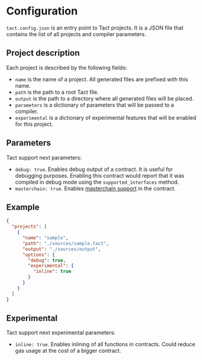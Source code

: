 # Configuration

`tact.config.json` is an entry point to Tact projects. It is a JSON file that contains the list of all projects and compiler parameters.

## Project description

Each project is described by the following fields:

- `name` is the name of a project. All generated files are prefixed with this name.
- `path` is the path to a root Tact file.
- `output` is the path to a directory where all generated files will be placed.
- `parameters` is a dictionary of parameters that will be passed to a compiler.
- `experimental` is a dictionary of experimental features that will be enabled for this project.

## Parameters

Tact support next parameters:

- `debug: true`. Enables debug output of a contract. It is useful for debugging purposes. Enabling this contract would report that it was compiled in debug mode using the `supported_interfaces` method.
- `masterchain: true`. Enables [masterchain support](/language/guides/masterchain) in the contract.

## Example

```json
{
  "projects": [
    {
      "name": "sample",
      "path": "./sources/sample.tact",
      "output": "./sources/output",
      "options": {
        "debug": true,
        "experimental": {
          "inline": true
        }
      }
    }
  ]
}
```

## Experimental

Tact support next experimental parameters:

- `inline: true`. Enables inlining of all functions in contracts. Could reduce gas usage at the cost of a bigger contract.

